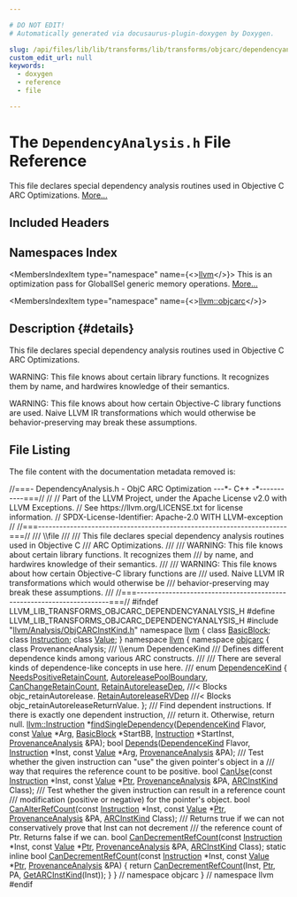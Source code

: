 ```yaml
---

# DO NOT EDIT!
# Automatically generated via docusaurus-plugin-doxygen by Doxygen.

slug: /api/files/lib/lib/transforms/lib/transforms/objcarc/dependencyanalysis-h
custom_edit_url: null
keywords:
  - doxygen
  - reference
  - file

---
```





# The `DependencyAnalysis.h` File Reference

<DoxygenPage pluginConfig={pluginConfig}>

This file declares special dependency analysis routines used in Objective C ARC Optimizations. <a href="#details">More...</a>

## Included Headers

<IncludesList>
<IncludesListItem
  filePath="llvm/Analysis/ObjCARCInstKind.h"
  permalink="/docs/api/files/include/include/llvm/include/llvm/analysis/objcarcinstkind-h"
  isLocal="true" />
</IncludesList>

## Namespaces Index

<MembersIndex>

<MembersIndexItem
  type="namespace"
  name={<><a href="/docs/api/namespaces/llvm">llvm</a></>}>
This is an optimization pass for GlobalISel generic memory operations. <a href="/docs/api/namespaces/llvm/#details">More...</a>
</MembersIndexItem>

<MembersIndexItem
  type="namespace"
  name={<><a href="/docs/api/namespaces/llvm/objcarc">llvm::objcarc</a></>}>
</MembersIndexItem>

</MembersIndex>

## Description {#details}

This file declares special dependency analysis routines used in Objective C ARC Optimizations.

WARNING: This file knows about certain library functions. It recognizes them by name, and hardwires knowledge of their semantics.

WARNING: This file knows about how certain Objective-C library functions are used. Naive LLVM IR transformations which would otherwise be behavior-preserving may break these assumptions.

## File Listing

The file content with the documentation metadata removed is:

<ProgramListing>

<Link id="l00001" /><CodeLine lineNumber="1"><Highlight kind="comment">//===- DependencyAnalysis.h - ObjC ARC Optimization ---&#42;- C++ -&#42;-----------===//</Highlight><Highlight kind="normal"></Highlight></CodeLine>
<Link id="l00002" /><CodeLine lineNumber="2"><Highlight kind="normal"></Highlight><Highlight kind="comment">//</Highlight><Highlight kind="normal"></Highlight></CodeLine>
<Link id="l00003" /><CodeLine lineNumber="3"><Highlight kind="normal"></Highlight><Highlight kind="comment">// Part of the LLVM Project, under the Apache License v2.0 with LLVM Exceptions.</Highlight><Highlight kind="normal"></Highlight></CodeLine>
<Link id="l00004" /><CodeLine lineNumber="4"><Highlight kind="normal"></Highlight><Highlight kind="comment">// See https://llvm.org/LICENSE.txt for license information.</Highlight><Highlight kind="normal"></Highlight></CodeLine>
<Link id="l00005" /><CodeLine lineNumber="5"><Highlight kind="normal"></Highlight><Highlight kind="comment">// SPDX-License-Identifier: Apache-2.0 WITH LLVM-exception</Highlight><Highlight kind="normal"></Highlight></CodeLine>
<Link id="l00006" /><CodeLine lineNumber="6"><Highlight kind="normal"></Highlight><Highlight kind="comment">//</Highlight><Highlight kind="normal"></Highlight></CodeLine>
<Link id="l00007" /><CodeLine lineNumber="7"><Highlight kind="normal"></Highlight><Highlight kind="comment">//===----------------------------------------------------------------------===//</Highlight><Highlight kind="comment"></Highlight></CodeLine>
<Link id="l00008" /><CodeLine lineNumber="8"><Highlight kind="comment">/// \\file</Highlight></CodeLine>
<Link id="l00009" /><CodeLine lineNumber="9"><Highlight kind="comment">///</Highlight></CodeLine>
<Link id="l00010" /><CodeLine lineNumber="10"><Highlight kind="comment">/// This file declares special dependency analysis routines used in Objective C</Highlight></CodeLine>
<Link id="l00011" /><CodeLine lineNumber="11"><Highlight kind="comment">/// ARC Optimizations.</Highlight></CodeLine>
<Link id="l00012" /><CodeLine lineNumber="12"><Highlight kind="comment">///</Highlight></CodeLine>
<Link id="l00013" /><CodeLine lineNumber="13"><Highlight kind="comment">/// WARNING: This file knows about certain library functions. It recognizes them</Highlight></CodeLine>
<Link id="l00014" /><CodeLine lineNumber="14"><Highlight kind="comment">/// by name, and hardwires knowledge of their semantics.</Highlight></CodeLine>
<Link id="l00015" /><CodeLine lineNumber="15"><Highlight kind="comment">///</Highlight></CodeLine>
<Link id="l00016" /><CodeLine lineNumber="16"><Highlight kind="comment">/// WARNING: This file knows about how certain Objective-C library functions are</Highlight></CodeLine>
<Link id="l00017" /><CodeLine lineNumber="17"><Highlight kind="comment">/// used. Naive LLVM IR transformations which would otherwise be</Highlight></CodeLine>
<Link id="l00018" /><CodeLine lineNumber="18"><Highlight kind="comment">/// behavior-preserving may break these assumptions.</Highlight></CodeLine>
<Link id="l00019" /><CodeLine lineNumber="19"><Highlight kind="comment">///</Highlight><Highlight kind="normal"></Highlight></CodeLine>
<Link id="l00020" /><CodeLine lineNumber="20"><Highlight kind="normal"></Highlight><Highlight kind="comment">//===----------------------------------------------------------------------===//</Highlight><Highlight kind="normal"></Highlight></CodeLine>
<Link id="l00021" /><CodeLine lineNumber="21"><Highlight kind="normal"></Highlight></CodeLine>
<Link id="l00022" /><CodeLine lineNumber="22"><Highlight kind="normal"></Highlight><Highlight kind="preprocessor">#ifndef LLVM&#95;LIB&#95;TRANSFORMS&#95;OBJCARC&#95;DEPENDENCYANALYSIS&#95;H</Highlight><Highlight kind="normal"></Highlight></CodeLine>
<Link id="l00023" /><CodeLine lineNumber="23"><Highlight kind="normal"></Highlight><Highlight kind="preprocessor">#define LLVM&#95;LIB&#95;TRANSFORMS&#95;OBJCARC&#95;DEPENDENCYANALYSIS&#95;H</Highlight><Highlight kind="normal"></Highlight></CodeLine>
<Link id="l00024" /><CodeLine lineNumber="24"><Highlight kind="normal"></Highlight></CodeLine>
<Link id="l00025" /><CodeLine lineNumber="25"><Highlight kind="normal"></Highlight><Highlight kind="preprocessor">#include &quot;<a href="/docs/api/files/include/include/llvm/include/llvm/analysis/objcarcinstkind-h">llvm/Analysis/ObjCARCInstKind.h</a>&quot;</Highlight><Highlight kind="normal"></Highlight></CodeLine>
<Link id="l00026" /><CodeLine lineNumber="26"><Highlight kind="normal"></Highlight></CodeLine>
<Link id="l00027" /><CodeLine lineNumber="27"><Highlight kind="normal"></Highlight><Highlight kind="keyword">namespace </Highlight><Highlight kind="normal"><a href="/docs/api/namespaces/llvm">llvm</a> &#123;</Highlight></CodeLine>
<Link id="l00028" /><CodeLine lineNumber="28"><Highlight kind="normal">  </Highlight><Highlight kind="keyword">class </Highlight><Highlight kind="normal"><a href="/docs/api/classes/llvm/basicblock">BasicBlock</a>;</Highlight></CodeLine>
<Link id="l00029" /><CodeLine lineNumber="29"><Highlight kind="normal">  </Highlight><Highlight kind="keyword">class </Highlight><Highlight kind="normal"><a href="/docs/api/classes/llvm/instruction">Instruction</a>;</Highlight></CodeLine>
<Link id="l00030" /><CodeLine lineNumber="30"><Highlight kind="normal">  </Highlight><Highlight kind="keyword">class </Highlight><Highlight kind="normal"><a href="/docs/api/classes/llvm/value">Value</a>;</Highlight></CodeLine>
<Link id="l00031" /><CodeLine lineNumber="31"><Highlight kind="normal">&#125;</Highlight></CodeLine>
<Link id="l00032" /><CodeLine lineNumber="32"><Highlight kind="normal"></Highlight></CodeLine>
<Link id="l00033" /><CodeLine lineNumber="33"><Highlight kind="normal"></Highlight><Highlight kind="keyword">namespace </Highlight><Highlight kind="normal"><a href="/docs/api/namespaces/llvm">llvm</a> &#123;</Highlight></CodeLine>
<Link id="l00034" /><CodeLine lineNumber="34"><Highlight kind="normal"></Highlight><Highlight kind="keyword">namespace </Highlight><Highlight kind="normal"><a href="/docs/api/namespaces/llvm/objcarc">objcarc</a> &#123;</Highlight></CodeLine>
<Link id="l00035" /><CodeLine lineNumber="35"><Highlight kind="normal"></Highlight></CodeLine>
<Link id="l00036" /><CodeLine lineNumber="36"><Highlight kind="normal"></Highlight><Highlight kind="keyword">class </Highlight><Highlight kind="normal">ProvenanceAnalysis;</Highlight></CodeLine>
<Link id="l00037" /><CodeLine lineNumber="37"><Highlight kind="normal"></Highlight><Highlight kind="comment"></Highlight></CodeLine>
<Link id="l00038" /><CodeLine lineNumber="38"><Highlight kind="comment">/// \\enum DependenceKind</Highlight></CodeLine>
<Link id="l00039" /><CodeLine lineNumber="39"><Highlight kind="comment">/// Defines different dependence kinds among various ARC constructs.</Highlight></CodeLine>
<Link id="l00040" /><CodeLine lineNumber="40"><Highlight kind="comment">///</Highlight></CodeLine>
<Link id="l00041" /><CodeLine lineNumber="41"><Highlight kind="comment">/// There are several kinds of dependence-like concepts in use here.</Highlight></CodeLine>
<Link id="l00042" /><CodeLine lineNumber="42"><Highlight kind="comment">///</Highlight><Highlight kind="normal"></Highlight></CodeLine>
<Link id="l00043" /><CodeLine lineNumber="43" lineLink="/docs/api/namespaces/llvm/objcarc/#a353f4c1f85416c596ecaa9c4d5afca75"><Highlight kind="normal"></Highlight><Highlight kind="keyword">enum</Highlight><Highlight kind="normal"> <a href="/docs/api/namespaces/llvm/objcarc/#a353f4c1f85416c596ecaa9c4d5afca75">DependenceKind</a> &#123;</Highlight></CodeLine>
<Link id="l00044" /><CodeLine lineNumber="44" lineLink="/docs/api/namespaces/llvm/objcarc/#a353f4c1f85416c596ecaa9c4d5afca75ae9cb4656651e6d8f4748dac4bbe1b361"><Highlight kind="normal">  <a href="/docs/api/namespaces/llvm/objcarc/#a353f4c1f85416c596ecaa9c4d5afca75ae9cb4656651e6d8f4748dac4bbe1b361">NeedsPositiveRetainCount</a>,</Highlight></CodeLine>
<Link id="l00045" /><CodeLine lineNumber="45" lineLink="/docs/api/namespaces/llvm/objcarc/#a353f4c1f85416c596ecaa9c4d5afca75ac6640fbd8b830536b76f884208bb53aa"><Highlight kind="normal">  <a href="/docs/api/namespaces/llvm/objcarc/#a353f4c1f85416c596ecaa9c4d5afca75ac6640fbd8b830536b76f884208bb53aa">AutoreleasePoolBoundary</a>,</Highlight></CodeLine>
<Link id="l00046" /><CodeLine lineNumber="46" lineLink="/docs/api/namespaces/llvm/objcarc/#a353f4c1f85416c596ecaa9c4d5afca75a197563bb332a0ac8f6b578e8b6fcf0a7"><Highlight kind="normal">  <a href="/docs/api/namespaces/llvm/objcarc/#a353f4c1f85416c596ecaa9c4d5afca75a197563bb332a0ac8f6b578e8b6fcf0a7">CanChangeRetainCount</a>,</Highlight></CodeLine>
<Link id="l00047" /><CodeLine lineNumber="47" lineLink="/docs/api/namespaces/llvm/objcarc/#a353f4c1f85416c596ecaa9c4d5afca75a6a680cabe351b465148bd4f34977fcd1"><Highlight kind="normal">  <a href="/docs/api/namespaces/llvm/objcarc/#a353f4c1f85416c596ecaa9c4d5afca75a6a680cabe351b465148bd4f34977fcd1">RetainAutoreleaseDep</a>,       </Highlight><Highlight kind="comment">///&lt; Blocks objc&#95;retainAutorelease.</Highlight><Highlight kind="normal"></Highlight></CodeLine>
<Link id="l00048" /><CodeLine lineNumber="48" lineLink="/docs/api/namespaces/llvm/objcarc/#a353f4c1f85416c596ecaa9c4d5afca75afaa165d92deb2ba485a9d6b7e225d789"><Highlight kind="normal">  <a href="/docs/api/namespaces/llvm/objcarc/#a353f4c1f85416c596ecaa9c4d5afca75afaa165d92deb2ba485a9d6b7e225d789">RetainAutoreleaseRVDep</a>      </Highlight><Highlight kind="comment">///&lt; Blocks objc&#95;retainAutoreleaseReturnValue.</Highlight><Highlight kind="normal"></Highlight></CodeLine>
<Link id="l00049" /><CodeLine lineNumber="49"><Highlight kind="normal">&#125;;</Highlight></CodeLine>
<Link id="l00050" /><CodeLine lineNumber="50"><Highlight kind="normal"></Highlight><Highlight kind="comment"></Highlight></CodeLine>
<Link id="l00051" /><CodeLine lineNumber="51"><Highlight kind="comment">/// Find dependent instructions. If there is exactly one dependent instruction,</Highlight></CodeLine>
<Link id="l00052" /><CodeLine lineNumber="52"><Highlight kind="comment">/// return it. Otherwise, return null.</Highlight><Highlight kind="normal"></Highlight></CodeLine>
<Link id="l00053" /><CodeLine lineNumber="53"><Highlight kind="normal"><a href="/docs/api/classes/llvm/instruction">llvm::Instruction</a> &#42;<a href="/docs/api/namespaces/llvm/objcarc/#a7a6c1dfa9b656660119d858a64521570">findSingleDependency</a>(<a href="/docs/api/namespaces/llvm/objcarc/#a353f4c1f85416c596ecaa9c4d5afca75">DependenceKind</a> Flavor, </Highlight><Highlight kind="keyword">const</Highlight><Highlight kind="normal"> <a href="/docs/api/classes/llvm/value">Value</a> &#42;Arg,</Highlight></CodeLine>
<Link id="l00054" /><CodeLine lineNumber="54"><Highlight kind="normal">                                        <a href="/docs/api/classes/llvm/basicblock">BasicBlock</a> &#42;StartBB,</Highlight></CodeLine>
<Link id="l00055" /><CodeLine lineNumber="55"><Highlight kind="normal">                                        <a href="/docs/api/classes/llvm/instruction">Instruction</a> &#42;StartInst,</Highlight></CodeLine>
<Link id="l00056" /><CodeLine lineNumber="56"><Highlight kind="normal">                                        <a href="/docs/api/classes/provenanceanalysis">ProvenanceAnalysis</a> &amp;PA);</Highlight></CodeLine>
<Link id="l00057" /><CodeLine lineNumber="57"><Highlight kind="normal"></Highlight></CodeLine>
<Link id="l00058" /><CodeLine lineNumber="58"><Highlight kind="normal"></Highlight><Highlight kind="keywordtype">bool</Highlight><Highlight kind="normal"></Highlight></CodeLine>
<Link id="l00059" /><CodeLine lineNumber="59"><Highlight kind="normal"><a href="/docs/api/namespaces/llvm/objcarc/#a99b69f379b7d91b3b67b557c58e82bdc">Depends</a>(<a href="/docs/api/namespaces/llvm/objcarc/#a353f4c1f85416c596ecaa9c4d5afca75">DependenceKind</a> Flavor, <a href="/docs/api/classes/llvm/instruction">Instruction</a> &#42;Inst, </Highlight><Highlight kind="keyword">const</Highlight><Highlight kind="normal"> <a href="/docs/api/classes/llvm/value">Value</a> &#42;Arg,</Highlight></CodeLine>
<Link id="l00060" /><CodeLine lineNumber="60"><Highlight kind="normal">        <a href="/docs/api/classes/provenanceanalysis">ProvenanceAnalysis</a> &amp;PA);</Highlight></CodeLine>
<Link id="l00061" /><CodeLine lineNumber="61"><Highlight kind="normal"></Highlight><Highlight kind="comment"></Highlight></CodeLine>
<Link id="l00062" /><CodeLine lineNumber="62"><Highlight kind="comment">/// Test whether the given instruction can &quot;use&quot; the given pointer&#39;s object in a</Highlight></CodeLine>
<Link id="l00063" /><CodeLine lineNumber="63"><Highlight kind="comment">/// way that requires the reference count to be positive.</Highlight><Highlight kind="normal"></Highlight></CodeLine>
<Link id="l00064" /><CodeLine lineNumber="64"><Highlight kind="normal"></Highlight><Highlight kind="keywordtype">bool</Highlight><Highlight kind="normal"> <a href="/docs/api/namespaces/llvm/objcarc/#af467748c4e634ace0c19cbbeb0af5fee">CanUse</a>(</Highlight><Highlight kind="keyword">const</Highlight><Highlight kind="normal"> <a href="/docs/api/classes/llvm/instruction">Instruction</a> &#42;Inst, </Highlight><Highlight kind="keyword">const</Highlight><Highlight kind="normal"> <a href="/docs/api/classes/llvm/value">Value</a> &#42;<a href="/docs/api/files/lib/lib/analysis/targetlibraryinfo-cpp/#aca185e6d0e9f423dbb24440206454872a11dbf501abf829b3ab7049c2d3a8a053">Ptr</a>, <a href="/docs/api/classes/provenanceanalysis">ProvenanceAnalysis</a> &amp;PA,</Highlight></CodeLine>
<Link id="l00065" /><CodeLine lineNumber="65"><Highlight kind="normal">            <a href="/docs/api/namespaces/llvm/objcarc/#a494b44abeacdfac8bb26d3203571d1c2">ARCInstKind</a> Class);</Highlight></CodeLine>
<Link id="l00066" /><CodeLine lineNumber="66"><Highlight kind="normal"></Highlight><Highlight kind="comment"></Highlight></CodeLine>
<Link id="l00067" /><CodeLine lineNumber="67"><Highlight kind="comment">/// Test whether the given instruction can result in a reference count</Highlight></CodeLine>
<Link id="l00068" /><CodeLine lineNumber="68"><Highlight kind="comment">/// modification (positive or negative) for the pointer&#39;s object.</Highlight><Highlight kind="normal"></Highlight></CodeLine>
<Link id="l00069" /><CodeLine lineNumber="69"><Highlight kind="normal"></Highlight><Highlight kind="keywordtype">bool</Highlight><Highlight kind="normal"> <a href="/docs/api/namespaces/llvm/objcarc/#a1b3a1bca1f908fbc09a8c4cb5df7e155">CanAlterRefCount</a>(</Highlight><Highlight kind="keyword">const</Highlight><Highlight kind="normal"> <a href="/docs/api/classes/llvm/instruction">Instruction</a> &#42;Inst, </Highlight><Highlight kind="keyword">const</Highlight><Highlight kind="normal"> <a href="/docs/api/classes/llvm/value">Value</a> &#42;<a href="/docs/api/files/lib/lib/analysis/targetlibraryinfo-cpp/#aca185e6d0e9f423dbb24440206454872a11dbf501abf829b3ab7049c2d3a8a053">Ptr</a>,</Highlight></CodeLine>
<Link id="l00070" /><CodeLine lineNumber="70"><Highlight kind="normal">                      <a href="/docs/api/classes/provenanceanalysis">ProvenanceAnalysis</a> &amp;PA, <a href="/docs/api/namespaces/llvm/objcarc/#a494b44abeacdfac8bb26d3203571d1c2">ARCInstKind</a> Class);</Highlight></CodeLine>
<Link id="l00071" /><CodeLine lineNumber="71"><Highlight kind="normal"></Highlight><Highlight kind="comment"></Highlight></CodeLine>
<Link id="l00072" /><CodeLine lineNumber="72"><Highlight kind="comment">/// Returns true if we can not conservatively prove that Inst can not decrement</Highlight></CodeLine>
<Link id="l00073" /><CodeLine lineNumber="73"><Highlight kind="comment">/// the reference count of Ptr. Returns false if we can.</Highlight><Highlight kind="normal"></Highlight></CodeLine>
<Link id="l00074" /><CodeLine lineNumber="74"><Highlight kind="normal"></Highlight><Highlight kind="keywordtype">bool</Highlight><Highlight kind="normal"> <a href="/docs/api/namespaces/llvm/objcarc/#abe87d9f746abfb2ed0b6d08434d57abf">CanDecrementRefCount</a>(</Highlight><Highlight kind="keyword">const</Highlight><Highlight kind="normal"> <a href="/docs/api/classes/llvm/instruction">Instruction</a> &#42;Inst, </Highlight><Highlight kind="keyword">const</Highlight><Highlight kind="normal"> <a href="/docs/api/classes/llvm/value">Value</a> &#42;<a href="/docs/api/files/lib/lib/analysis/targetlibraryinfo-cpp/#aca185e6d0e9f423dbb24440206454872a11dbf501abf829b3ab7049c2d3a8a053">Ptr</a>,</Highlight></CodeLine>
<Link id="l00075" /><CodeLine lineNumber="75"><Highlight kind="normal">                          <a href="/docs/api/classes/provenanceanalysis">ProvenanceAnalysis</a> &amp;PA, <a href="/docs/api/namespaces/llvm/objcarc/#a494b44abeacdfac8bb26d3203571d1c2">ARCInstKind</a> Class);</Highlight></CodeLine>
<Link id="l00076" /><CodeLine lineNumber="76"><Highlight kind="normal"></Highlight></CodeLine>
<Link id="l00077" /><CodeLine lineNumber="77" lineLink="/docs/api/namespaces/llvm/objcarc/#a7125ad7d1ce0467c47433d1e35f2564a"><Highlight kind="normal"></Highlight><Highlight kind="keyword">static</Highlight><Highlight kind="normal"> </Highlight><Highlight kind="keyword">inline</Highlight><Highlight kind="normal"> </Highlight><Highlight kind="keywordtype">bool</Highlight><Highlight kind="normal"> <a href="/docs/api/namespaces/llvm/objcarc/#abe87d9f746abfb2ed0b6d08434d57abf">CanDecrementRefCount</a>(</Highlight><Highlight kind="keyword">const</Highlight><Highlight kind="normal"> <a href="/docs/api/classes/llvm/instruction">Instruction</a> &#42;Inst,</Highlight></CodeLine>
<Link id="l00078" /><CodeLine lineNumber="78"><Highlight kind="normal">                                        </Highlight><Highlight kind="keyword">const</Highlight><Highlight kind="normal"> <a href="/docs/api/classes/llvm/value">Value</a> &#42;<a href="/docs/api/files/lib/lib/analysis/targetlibraryinfo-cpp/#aca185e6d0e9f423dbb24440206454872a11dbf501abf829b3ab7049c2d3a8a053">Ptr</a>,</Highlight></CodeLine>
<Link id="l00079" /><CodeLine lineNumber="79"><Highlight kind="normal">                                        <a href="/docs/api/classes/provenanceanalysis">ProvenanceAnalysis</a> &amp;PA) &#123;</Highlight></CodeLine>
<Link id="l00080" /><CodeLine lineNumber="80"><Highlight kind="normal">  </Highlight><Highlight kind="keywordflow">return</Highlight><Highlight kind="normal"> <a href="/docs/api/namespaces/llvm/objcarc/#abe87d9f746abfb2ed0b6d08434d57abf">CanDecrementRefCount</a>(Inst, <a href="/docs/api/files/lib/lib/analysis/targetlibraryinfo-cpp/#aca185e6d0e9f423dbb24440206454872a11dbf501abf829b3ab7049c2d3a8a053">Ptr</a>, PA, <a href="/docs/api/namespaces/llvm/objcarc/#a92ed436b80d7666f785e46f7e9aa3e82">GetARCInstKind</a>(Inst));</Highlight></CodeLine>
<Link id="l00081" /><CodeLine lineNumber="81"><Highlight kind="normal">&#125;</Highlight></CodeLine>
<Link id="l00082" /><CodeLine lineNumber="82"><Highlight kind="normal"></Highlight></CodeLine>
<Link id="l00083" /><CodeLine lineNumber="83"><Highlight kind="normal">&#125; </Highlight><Highlight kind="comment">// namespace objcarc</Highlight><Highlight kind="normal"></Highlight></CodeLine>
<Link id="l00084" /><CodeLine lineNumber="84"><Highlight kind="normal">&#125; </Highlight><Highlight kind="comment">// namespace llvm</Highlight><Highlight kind="normal"></Highlight></CodeLine>
<Link id="l00085" /><CodeLine lineNumber="85"><Highlight kind="normal"></Highlight></CodeLine>
<Link id="l00086" /><CodeLine lineNumber="86"><Highlight kind="normal"></Highlight><Highlight kind="preprocessor">#endif</Highlight></CodeLine>

</ProgramListing>

</DoxygenPage>
